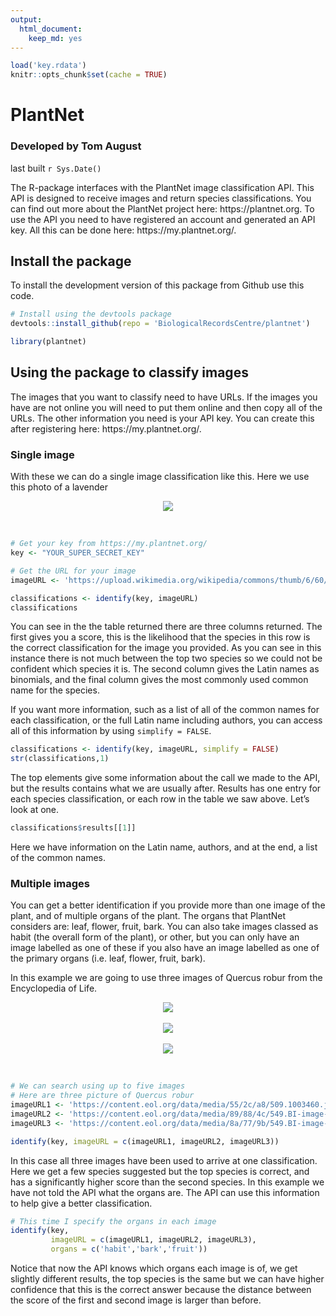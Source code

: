 ```yaml
---
output: 
  html_document: 
    keep_md: yes
---
```



```r
load('key.rdata')
knitr::opts_chunk$set(cache = TRUE)
```

# PlantNet

### Developed by Tom August
last built `r Sys.Date()`

The R-package interfaces with the PlantNet image classification API. This API is designed to receive images and return species classifications. You can find out more about the PlantNet project here: https://plantnet.org. To use the API you need to have registered an account and generated an API key. All this can be done here: https://my.plantnet.org/.

## Install the package

To install the development version of this package from Github use this code.

```r
# Install using the devtools package
devtools::install_github(repo = 'BiologicalRecordsCentre/plantnet')
```
```r
library(plantnet)
```

## Using the package to classify images

The images that you want to classify need to have URLs. If the images you have are not online you will need to put them online and then copy all of the URLs. The other information you need is your API key. You can create this after registering here:  https://my.plantnet.org/.

### Single image

With these we can do a single image classification like this. Here we use this photo of a lavender
 
<center><img style="max-width: 450px" src="https://upload.wikimedia.org/wikipedia/commons/thumb/6/60/Single_lavendar_flower02.jpg/800px-Single_lavendar_flower02.jpg"></center>
<br> 
```r
# Get your key from https://my.plantnet.org/
key <- "YOUR_SUPER_SECRET_KEY"
```
```r
# Get the URL for your image
imageURL <- 'https://upload.wikimedia.org/wikipedia/commons/thumb/6/60/Single_lavendar_flower02.jpg/800px-Single_lavendar_flower02.jpg'
```
```r
classifications <- identify(key, imageURL)
classifications
```

You can see in the the table returned there are three columns returned. The first gives you a score, this is the likelihood that the species in this row is the correct classification for the image you provided. As you can see in this instance there is not much between the top two species so we could not be confident which species it is. The second column gives the Latin names as binomials, and the final column gives the most commonly used common name for the species.

If you want more information, such as a list of all of the common names for each classification, or the full Latin name including authors, you can access all of this information by using `simplify = FALSE`.

```r
classifications <- identify(key, imageURL, simplify = FALSE)
str(classifications,1)
```

The top elements give some information about the call we made to the API, but the results contains what we are usually after. Results has one entry for each species classification, or each row in the table we saw above. Let's look at one.

```r
classifications$results[[1]]
```

Here we have information on the Latin name, authors, and at the end, a list of the common names.

### Multiple images

You can get a better identification if you provide more than one image of the plant, and of multiple organs of the plant. The organs that PlantNet considers are: leaf, flower, fruit, bark. You can also take images classed as habit (the overall form of the plant), or other, but you can only have an image labelled as one of these if you also have an image labelled as one of the primary organs (i.e. leaf, flower, fruit, bark).

In this example we are going to use three images of Quercus robur from the Encyclopedia of Life.

<center><img style="max-width: 450px" src="https://content.eol.org/data/media/55/2c/a8/509.1003460.jpg"></center>
<br> 
<center><img style="max-width: 450px" src="https://content.eol.org/data/media/89/88/4c/549.BI-image-16054.jpg"></center>
<br> 
<center><img style="max-width: 450px" src="https://content.eol.org/data/media/8a/77/9b/549.BI-image-76488.jpg"></center>
<br> 
```r
# We can search using up to five images
# Here are three picture of Quercus robur
imageURL1 <- 'https://content.eol.org/data/media/55/2c/a8/509.1003460.jpg'
imageURL2 <- 'https://content.eol.org/data/media/89/88/4c/549.BI-image-16054.jpg'
imageURL3 <- 'https://content.eol.org/data/media/8a/77/9b/549.BI-image-76488.jpg'

identify(key, imageURL = c(imageURL1, imageURL2, imageURL3))
```
In this case all three images have been used to arrive at one classification. Here we get a few species suggested but the top species is correct, and has a significantly higher score than the second species. In this example we have not told the API what the organs are. The API can use this information to help give a better classification.

```r
# This time I specify the organs in each image
identify(key,
         imageURL = c(imageURL1, imageURL2, imageURL3),
         organs = c('habit','bark','fruit'))
```

Notice that now the API knows which organs each image is of, we get slightly different results, the top species is the same but we can have higher confidence that this is the correct answer because the distance between the score of the first and second image is larger than before.
